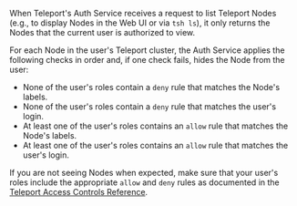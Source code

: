 When Teleport's Auth Service receives a request to list Teleport Nodes (e.g., to
display Nodes in the Web UI or via `tsh ls`), it only returns the Nodes that the
current user is authorized to view.

For each Node in the user's Teleport cluster, the Auth Service applies the
following checks in order and, if one check fails, hides the Node from the user:

- None of the user's roles contain a `deny` rule that matches the Node's labels.
- None of the user's roles contain a `deny` rule that matches the user's login.
- At least one of the user's roles contains an `allow` rule that matches the
  Node's labels.
- At least one of the user's roles contains an `allow` rule that matches the
  user's login.

If you are not seeing Nodes when expected, make sure that your user's roles
include the appropriate `allow` and `deny` rules as documented in the
[Teleport Access Controls Reference](../access-controls/reference).